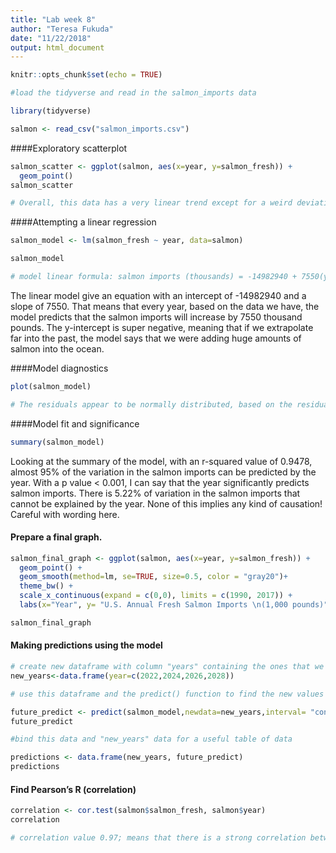 ```yaml
---
title: "Lab week 8"
author: "Teresa Fukuda"
date: "11/22/2018"
output: html_document
---
```


```r
knitr::opts_chunk$set(echo = TRUE)
```

```r

#load the tidyverse and read in the salmon_imports data

library(tidyverse)

salmon <- read_csv("salmon_imports.csv")

```

####Exploratory scatterplot
 
```r

salmon_scatter <- ggplot(salmon, aes(x=year, y=salmon_fresh)) +
  geom_point()
salmon_scatter

# Overall, this data has a very linear trend except for a weird deviation in about 2004 and 2012; generally it makes sense that the fresh salmon would increase linearly, probably only until a certain point where salmon stocks are limiting.

```
 
####Attempting a linear regression

```r

salmon_model <- lm(salmon_fresh ~ year, data=salmon)

salmon_model

# model linear formula: salmon imports (thousands) = -14982940 + 7550(year)


```

The linear model give an equation with an intercept of -14982940 and a slope of 7550. That means that every year, based on the data we have, the model predicts that the salmon imports will increase by 7550 thousand pounds. The y-intercept is super negative, meaning that if we extrapolate far into the past, the model says that we were adding huge amounts of salmon into the ocean. 


####Model diagnostics
```r
plot(salmon_model)

# The residuals appear to be normally distributed, based on the residual vs fitted plot that does not appear to have a patterns and the normal q-q that is very linear. 

```

####Model fit and significance

```r

summary(salmon_model)


```

Looking at the summary of the model, with an r-squared value of 0.9478, almost 95% of the variation in the salmon imports can be predicted by the year. With a p value < 0.001, I can say that the year significantly predicts salmon imports. There is 5.22% of variation in the salmon imports that cannot be explained by the year. None of this implies any kind of causation! Careful with wording here.

#### Prepare a final graph. 

```r

salmon_final_graph <- ggplot(salmon, aes(x=year, y=salmon_fresh)) +
  geom_point() +
  geom_smooth(method=lm, se=TRUE, size=0.5, color = "gray20")+
  theme_bw() +
  scale_x_continuous(expand = c(0,0), limits = c(1990, 2017)) +
  labs(x="Year", y= "U.S. Annual Fresh Salmon Imports \n(1,000 pounds)")

salmon_final_graph

```


#### Making predictions using the model

```r

# create new dataframe with column "years" containing the ones that we want to predict
new_years<-data.frame(year=c(2022,2024,2026,2028))

# use this dataframe and the predict() function to find the new values for the model

future_predict <- predict(salmon_model,newdata=new_years,interval= "confidence")
future_predict

#bind this data and "new_years" data for a useful table of data

predictions <- data.frame(new_years, future_predict)
predictions

```

#### Find Pearson's R (correlation)
```r

correlation <- cor.test(salmon$salmon_fresh, salmon$year)
correlation

# correlation value 0.97; means that there is a strong correlation between year and salmon imports
```


